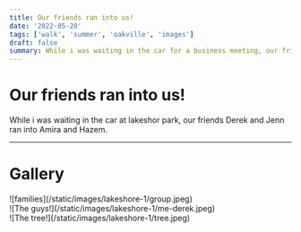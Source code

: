 ```yaml
---
title: Our friends ran into us!
date: '2022-05-20'
tags: ['walk', 'summer', 'oakville', 'images']
draft: false
summary: While i was waiting in the car for a business meeting, our friends ran into Amira and Hazem.
---
```


# Our friends ran into us!

While i was waiting in the car at lakeshor park, our friends Derek and Jenn ran into Amira and Hazem.

---

# Gallery

<div className="flex flex-wrap -mx-2 overflow-hidden xl:-mx-2">
  <div className="my-1 px-2 w-full overflow-hidden xl:my-1 xl:px-2 xl:w-1/2">
    ![families](/static/images/lakeshore-1/group.jpeg)
  </div>
  <div className="my-1 px-2 w-full overflow-hidden xl:my-1 xl:px-2 xl:w-1/2">
    ![The guys!](/static/images/lakeshore-1/me-derek.jpeg)
  </div>
  <div className="my-1 px-2 w-full overflow-hidden xl:my-1 xl:px-2 xl:w-1/2">
    ![The tree!](/static/images/lakeshore-1/tree.jpeg)
  </div>
</div>
